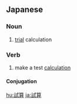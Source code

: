 ==Japanese==
{{ja-kanjitab|し|さん|yomi=on}}

===Noun===
{{ja-noun|しさん}}

# [[trial]] calculation

===Verb===
{{ja-verb-suru|tr=trans|しさん}}

# make a test [[calculation]]

====Conjugation====
{{ja-suru|しさん}}

[[hu:試算]]
[[ja:試算]]